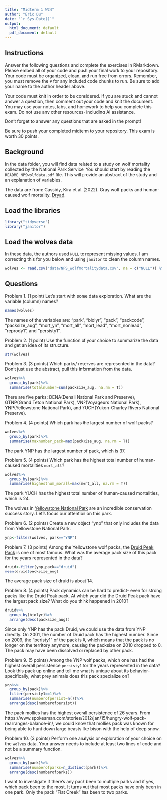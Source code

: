```yaml
---
title: "Midterm 1 W24"
author: "Eric Du"
date: "`r Sys.Date()`"
output:
  html_document: default
  pdf_document: default
---
```


## Instructions
Answer the following questions and complete the exercises in RMarkdown. Please embed all of your code and push your final work to your repository. Your code must be organized, clean, and run free from errors. Remember, you must remove the `#` for any included code chunks to run. Be sure to add your name to the author header above. 

Your code must knit in order to be considered. If you are stuck and cannot answer a question, then comment out your code and knit the document. You may use your notes, labs, and homework to help you complete this exam. Do not use any other resources- including AI assistance.  

Don't forget to answer any questions that are asked in the prompt!  

Be sure to push your completed midterm to your repository. This exam is worth 30 points.  

## Background
In the data folder, you will find data related to a study on wolf mortality collected by the National Park Service. You should start by reading the `README_NPSwolfdata.pdf` file. This will provide an abstract of the study and an explanation of variables.  

The data are from: Cassidy, Kira et al. (2022). Gray wolf packs and human-caused wolf mortality. [Dryad](https://doi.org/10.5061/dryad.mkkwh713f). 

## Load the libraries
```r
library("tidyverse")
library("janitor")
```

## Load the wolves data
In these data, the authors used `NULL` to represent missing values. I am correcting this for you below and using `janitor` to clean the column names.
```r
wolves <- read.csv("data/NPS_wolfmortalitydata.csv", na = c("NULL")) %>% clean_names()
```

## Questions
Problem 1. (1 point) Let's start with some data exploration. What are the variable (column) names?  
```r
names(wolves)
```
The names of the variables are: "park", "biolyr", "pack", "packcode", "packsize_aug", "mort_yn", "mort_all", "mort_lead", "mort_nonlead", "reprody1", and "persisty1".

Problem 2. (1 point) Use the function of your choice to summarize the data and get an idea of its structure.  
```r
str(wolves)
```
Problem 3. (3 points) Which parks/ reserves are represented in the data? Don't just use the abstract, pull this information from the data.
```r
wolves%>%
  group_by(park)%>%
  summarise(totalnumber=sum(packsize_aug, na.rm = T))
```
There are five parks: DENA(Denali National Park and Preserve), GTNP(Grand Teton National Park), VNP(Voyageurs National Park), YNP(Yellowstone National Park), and YUCH(Yukon-Charley Rivers National Preserve).

Problem 4. (4 points) Which park has the largest number of wolf packs?
```r
wolves%>%
  group_by(park)%>%
  summarise(maxnumber_pack=max(packsize_aug, na.rm = T))
```
The park YNP has the largest number of pack, which is 37.

Problem 5. (4 points) Which park has the highest total number of human-caused mortalities `mort_all`?
```r
wolves%>%
  group_by(park)%>%
  summarise(highestnum_morall=max(mort_all, na.rm = T))
```
The park YUCH has the highest total number of human-caused mortalities, which is 24.

The wolves in [Yellowstone National Park](https://www.nps.gov/yell/learn/nature/wolf-restoration.htm) are an incredible conservation success story. Let's focus our attention on this park.  

Problem 6. (2 points) Create a new object "ynp" that only includes the data from Yellowstone National Park.  
```r
ynp<-filter(wolves, park=="YNP")
```
Problem 7. (3 points) Among the Yellowstone wolf packs, the [Druid Peak Pack](https://www.pbs.org/wnet/nature/in-the-valley-of-the-wolves-the-druid-wolf-pack-story/209/) is one of most famous. What was the average pack size of this pack for the years represented in the data?
```r
druid<-filter(ynp,pack=="druid")
mean(druid$packsize_aug)
```
The average pack size of druid is about 14.

Problem 8. (4 points) Pack dynamics can be hard to predict- even for strong packs like the Druid Peak pack. At which year did the Druid Peak pack have the largest pack size? What do you think happened in 2010?
```r
druid%>%
  group_by(biolyr)%>%
  arrange(desc(packsize_aug))
```
Since only YNP has the pack Druid, we could use the data from YNP directly. On 2001, the number of Druid pack has the highest number. Since on 2009, the "peristy1" of the pack is 0, which means that the pack is no longer on the territory anymore, causing the packsize on 2010 dropped to 0. The pack may have been dissolved or replaced by other pack.

Problem 9. (5 points) Among the YNP wolf packs, which one has had the highest overall persistence `persisty1` for the years represented in the data? Look this pack up online and tell me what is unique about its behavior- specifically, what prey animals does this pack specialize on?  
```r
ynp%>%
  group_by(pack)%>%
  filter(persisty1==1)%>%
  summarise(numberofpersist=n())%>%
  arrange(desc(numberofpersist))
```
The pack mollies has the highest overall persistence of 26 years. From https://www.spokesman.com/stories/2012/jan/15/hungry-wolf-pack-rearranges-balance-in/, we could know that mollies pack was known for being able to hunt down large beasts like bison with the help of deep snow.

Problem 10. (3 points) Perform one analysis or exploration of your choice on the `wolves` data. Your answer needs to include at least two lines of code and not be a summary function. 
```r
wolves%>%
  group_by(pack)%>%
  summarise(numberofparks=n_distinct(park))%>%
  arrange(desc(numberofparks))
```
I want to investigate if there's any pack been to multiple parks and if yes, which pack been to the most. It turns out that most packs have only been in one park. Only the pack "Flat Creek" has been to two parks.